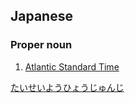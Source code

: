 ==Japanese==
{{ja-kanjitab|たい|せい|よう|ひょう|じゅん|じ|yomi=on}}

===Proper noun===
{{ja-pos|たいせいよう ひょうじゅんじ|proper}}

# [[Atlantic Standard Time]]

[[Category:ja:Time zones|たいせいようひょうじゅんじ]]